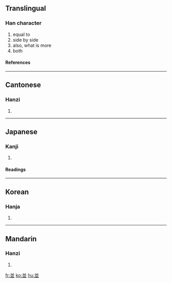 {{see|并|幷|竝}}

==Translingual==
===Han character===
{{Han char|rad=一|as=07|sn=8|four=8010<sub>2</sub>|canj=廿廿金 (TTC)}}
# equal to
# side by side
# also, what is more
# both
====References====
{{Han ref|kx=0078.140|dkj=00054|dj=0157.250|hdz=10246.020|uh=4E26|ud=20006|bh=A8C3|bd=43203}}
----
==Cantonese==
===Hanzi===
{{yue-hanzi|jyut=|y=bing6, bong6}}
# {{defn|Cantonese}}
----
==Japanese==
===Kanji===
{{ja-kanji|grade=|rs=一07}}
# {{defn|Japanese}}
====Readings====
{{ja-readings|on=[[へい]] (hei)|kun=[[なみ]] (nami), [[ならぶ]] (narabu), [[ならびに]] (narabini)}}
----
==Korean==
===Hanja===
{{ko-hanja|hangeul=병|rv=byeong|mr=pyŏng}}
# {{defn|Korean}}
----
==Mandarin==
===Hanzi===
{{cmn-hanzi|sim=并|pin=[[bìng]] (bing4)|wg=ping<sup>4</sup>}}
# {{defn|Mandarin}}

[[fr:並]]
[[ko:並]]
[[hu:並]]